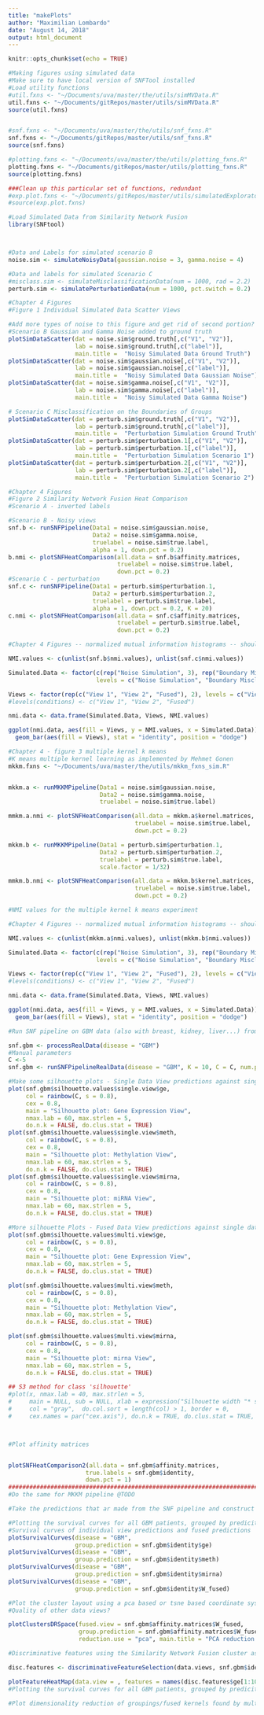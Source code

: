 ```yaml
---
title: "makePlots"
author: "Maximilian Lombardo"
date: "August 14, 2018"
output: html_document
---
```


```r
knitr::opts_chunk$set(echo = TRUE)
```

```r
#Making figures using simulated data
#Make sure to have local version of SNFTool installed
#Load utility functions
#util.fxns <- "~/Documents/uva/master/the/utils/simMVData.R" 
util.fxns <- "~/Documents/gitRepos/master/utils/simMVData.R"
source(util.fxns)


#snf.fxns <- "~/Documents/uva/master/the/utils/snf_fxns.R"
snf.fxns <- "~/Documents/gitRepos/master/utils/snf_fxns.R"
source(snf.fxns)

#plotting.fxns <- "~/Documents/uva/master/the/utils/plotting_fxns.R"
plotting.fxns <- "~/Documents/gitRepos/master/utils/plotting_fxns.R"
source(plotting.fxns)

###Clean up this particular set of functions, redundant
#exp.plot.fxns <- "~/Documents/gitRepos/master/utils/simulatedExploratoryPlots.R"
#source(exp.plot.fxns)
```

```r
#Load Simulated Data from Similarity Network Fusion
library(SNFtool)



#Data and Labels for simulated scenario B
noise.sim <- simulateNoisyData(gaussian.noise = 3, gamma.noise = 4)

#Data and labels for simulated Scenario C
#misclass.sim <- simulateMisclassificationData(num = 1000, rad = 2.2)
perturb.sim <- simulatePerturbationData(num = 1000, pct.switch = 0.2)
```


```r
#Chapter 4 Figures
#Figure 1 Individual Simulated Data Scatter Views

#Add more types of noise to this figure and get rid of second portion?
#Scenario B Gaussian and Gamma Noise added to ground truth
plotSimDataScatter(dat = noise.sim$ground.truth[,c("V1", "V2")],
                   lab = noise.sim$ground.truth[,c("label")],
                   main.title =  "Noisy Simulated Data Ground Truth")
plotSimDataScatter(dat = noise.sim$gaussian.noise[,c("V1", "V2")],
                   lab = noise.sim$gaussian.noise[,c("label")],
                   main.title =  "Noisy Simulated Data Gaussian Noise")
plotSimDataScatter(dat = noise.sim$gamma.noise[,c("V1", "V2")],
                   lab = noise.sim$gamma.noise[,c("label")],
                   main.title =  "Noisy Simulated Data Gamma Noise")

# Scenario C Misclassification on the Boundaries of Groups
plotSimDataScatter(dat = perturb.sim$ground.truth[,c("V1", "V2")],
                   lab = perturb.sim$ground.truth[,c("label")],
                   main.title =  "Perturbation Simulation Ground Truth")
plotSimDataScatter(dat = perturb.sim$perturbation.1[,c("V1", "V2")],
                   lab = perturb.sim$perturbation.1[,c("label")],
                   main.title =  "Perturbation Simulation Scenario 1")
plotSimDataScatter(dat = perturb.sim$perturbation.2[,c("V1", "V2")],
                   lab = perturb.sim$perturbation.2[,c("label")],
                   main.title =  "Perturbation Simulation Scenario 2")

```



```r
#Chapter 4 Figures
#Figure 2 Similarity Network Fusion Heat Comparison
#Scenario A - inverted labels

#Scenario B - Noisy views
snf.b <- runSNFPipeline(Data1 = noise.sim$gaussian.noise,
                        Data2 = noise.sim$gamma.noise,
                        truelabel = noise.sim$true.label,
                        alpha = 1, down.pct = 0.2)
b.nmi <- plotSNFHeatComparison(all.data = snf.b$affinity.matrices,
                               truelabel = noise.sim$true.label,
                               down.pct = 0.2)
#Scenario C - perturbation
snf.c <- runSNFPipeline(Data1 = perturb.sim$perturbation.1,
                        Data2 = perturb.sim$perturbation.2,
                        truelabel = perturb.sim$true.label,
                        alpha = 1, down.pct = 0.2, K = 20)
c.nmi <- plotSNFHeatComparison(all.data = snf.c$affinity.matrices,
                               truelabel = perturb.sim$true.label,
                               down.pct = 0.2)

```

```r
#Chapter 4 Figures -- normalized mutual information histograms -- should I add multiple kernel learning here?

NMI.values <- c(unlist(snf.b$nmi.values), unlist(snf.c$nmi.values))

Simulated.Data <- factor(c(rep("Noise Simulation", 3), rep("Boundary Misclassification", 3)),
                         levels = c("Noise Simulation", "Boundary Misclassification"))

Views <- factor(rep(c("View 1", "View 2", "Fused"), 2), levels = c("View 1", "View 2", "Fused"))
#levels(conditions) <- c("View 1", "View 2", "Fused")

nmi.data <- data.frame(Simulated.Data, Views, NMI.values)

ggplot(nmi.data, aes(fill = Views, y = NMI.values, x = Simulated.Data)) +
  geom_bar(aes(fill = Views), stat = "identity", position = "dodge")

```


```r
#Chapter 4 - figure 3 multiple kernel k means
#K means multiple kernel learning as implemented by Mehmet Gonen
mkkm.fxns <- "~/Documents/uva/master/the/utils/mkkm_fxns_sim.R"


mkkm.a <- runMKKMPipeline(Data1 = noise.sim$gaussian.noise,
                          Data2 = noise.sim$gamma.noise,
                          truelabel = noise.sim$true.label)

mmkm.a.nmi <- plotSNFHeatComparison(all.data = mkkm.a$kernel.matrices,
                                    truelabel = noise.sim$true.label,
                                    down.pct = 0.2)

mkkm.b <- runMKKMPipeline(Data1 = perturb.sim$perturbation.1,
                          Data2 = perturb.sim$perturbation.2,
                          truelabel = perturb.sim$true.label,
                          scale.factor = 1/32)

mmkm.b.nmi <- plotSNFHeatComparison(all.data = mkkm.b$kernel.matrices,
                                    truelabel = noise.sim$true.label,
                                    down.pct = 0.2)


```

```r
#NMI values for the multiple kernel k means experiment

#Chapter 4 Figures -- normalized mutual information histograms -- should I add multiple kernel learning here?

NMI.values <- c(unlist(mkkm.a$nmi.values), unlist(mkkm.b$nmi.values))

Simulated.Data <- factor(c(rep("Noise Simulation", 3), rep("Boundary Misclassification", 3)),
                         levels = c("Noise Simulation", "Boundary Misclassification"))

Views <- factor(rep(c("View 1", "View 2", "Fused"), 2), levels = c("View 1", "View 2", "Fused"))
#levels(conditions) <- c("View 1", "View 2", "Fused")

nmi.data <- data.frame(Simulated.Data, Views, NMI.values)

ggplot(nmi.data, aes(fill = Views, y = NMI.values, x = Simulated.Data)) +
  geom_bar(aes(fill = Views), stat = "identity", position = "dodge")

```


```r
#Run SNF pipeline on GBM data (also with breast, kidney, liver...) from paper

snf.gbm <- processRealData(disease = "GBM")
#Manual parameters
C <-5
snf.gbm <- runSNFPipelineRealData(disease = "GBM", K = 10, C = C, num.pcs = 15, alpha = 0.3)

#Make some silhouette plots - Single Data View predictions against single data view distances package these silhouette plots up!
plot(snf.gbm$silhouette.values$single.view$ge,
     col = rainbow(C, s = 0.8),
     cex = 0.8,
     main = "Silhouette plot: Gene Expression View",
     nmax.lab = 60, max.strlen = 5,
     do.n.k = FALSE, do.clus.stat = TRUE)
plot(snf.gbm$silhouette.values$single.view$meth,
     col = rainbow(C, s = 0.8),
     cex = 0.8,
     main = "Silhouette plot: Methylation View",
     nmax.lab = 60, max.strlen = 5,
     do.n.k = FALSE, do.clus.stat = TRUE)
plot(snf.gbm$silhouette.values$single.view$mirna,
     col = rainbow(C, s = 0.8),
     cex = 0.8,
     main = "Silhouette plot: miRNA View",
     nmax.lab = 60, max.strlen = 5,
     do.n.k = FALSE, do.clus.stat = TRUE)

#More silhouette Plots - Fused Data View predictions against single data view distances --- 
plot(snf.gbm$silhouette.values$multi.view$ge,
     col = rainbow(C, s = 0.8),
     cex = 0.8,
     main = "Silhouette plot: Gene Expression View",
     nmax.lab = 60, max.strlen = 5,
     do.n.k = FALSE, do.clus.stat = TRUE)

plot(snf.gbm$silhouette.values$multi.view$meth,
     col = rainbow(C, s = 0.8),
     cex = 0.8,
     main = "Silhouette plot: Methylation View",
     nmax.lab = 60, max.strlen = 5,
     do.n.k = FALSE, do.clus.stat = TRUE)

plot(snf.gbm$silhouette.values$multi.view$mirna,
     col = rainbow(C, s = 0.8),
     cex = 0.8,
     main = "Silhouette plot: mirna View",
     nmax.lab = 60, max.strlen = 5,
     do.n.k = FALSE, do.clus.stat = TRUE)

## S3 method for class 'silhouette'
#plot(x, nmax.lab = 40, max.strlen = 5,
#     main = NULL, sub = NULL, xlab = expression("Silhouette width "* s[i]),
#     col = "gray",  do.col.sort = length(col) > 1, border = 0,
#     cex.names = par("cex.axis"), do.n.k = TRUE, do.clus.stat = TRUE, ...)



#Plot affinity matrices 


plotSNFHeatComparison2(all.data = snf.gbm$affinity.matrices,
                      true.labels = snf.gbm$identity,
                      down.pct = 1)
######################################################################################################
#Do the same for MKKM pipeline @TODO

```


```r
#Take the predictions that ar made from the SNF pipeline and construct survival curves from the fused predictions

#Plotting the survival curves for all GBM patients, grouped by predicitions made from the Similarity Network Fusion approach vs groupings for single dataviews??
#Survival curves of individual view predictions and fused predictions
plotSurvivalCurves(disease = "GBM",
                   group.prediction = snf.gbm$identity$ge)
plotSurvivalCurves(disease = "GBM",
                   group.prediction = snf.gbm$identity$meth)
plotSurvivalCurves(disease = "GBM",
                   group.prediction = snf.gbm$identity$mirna)
plotSurvivalCurves(disease = "GBM",
                   group.prediction = snf.gbm$identity$W_fused)

#Plot the cluster layout using a pca based or tsne based coordinate system...
#Quality of other data views?

plotClustersDRSpace(fused.view = snf.gbm$affinity.matrices$W_fused,
                    group.prediction = snf.gbm$affinity.matrices$W_fused,
                    reduction.use = "pca", main.title = "PCA reduction of fused Matrix")

#Discriminative features using the Similarity Network Fusion cluster assignments

disc.features <- discriminativeFeatureSelection(data.views, snf.gbm$identity$W_fused)

plotFeatureHeatMap(data.view = , features = names(disc.features$ge[1:100]))#Might need a better way to choose features
#Plotting the survival curves for all GBM patients, grouped by predicitions made from the Multiple Kernel K-Means method

#Plot dimensionality reduction of groupings/fused kernels found by multiple kernel K means...






```

